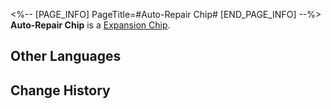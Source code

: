 <%-- [PAGE_INFO]
PageTitle=#Auto-Repair Chip#
[END_PAGE_INFO] --%>
{{Item Infobox
|id          = 250220
|image       = Item Auto-Repair Chip.png{{subst:void|<!--$UPLOAD:<<SpriteOutput/Quest/AetherDivide/AssembleSkill/Figures/IconAetherDivideAssembleSkill09.png>-<Item Auto-Repair Chip.png>-<Item Icons>>-->}}
|type        = Expansion Chip
|invCategory = 
|rarity      = 3
|effect      = 
|description = Restores a minor amount of HP after the wearer takes action. Each time this is triggered, the HP restored increases.
}}
{{Description|A game item in Aetherium Wars. Aether Spirits will gain a special enhanced ability after equipping it.}}
'''Auto-Repair Chip''' is a [[Expansion Chip]].

==Other Languages==
{{Other Languages
|en   = Auto-Repair Chip
|zhs  = 自动修复芯片
|zht  = 自動修復晶片
|ja   = チップ「自動修復」
|ko   = 자동 복구 칩
|es   = Chip de reparación automática
|fr   = Puce d'auto-réparation
|ru   = Чип автоматического ремонта
|th   = ชิปซ่อมแซมอัตโนมัติ
|vi   = Chip Tự Động Sửa
|de   = Chip: Auto-Reparatur
|id   = Auto-Repair Chip
|pt   = Chip de Conserto Automático
}}

==Change History==
{{Change History|1.4}}